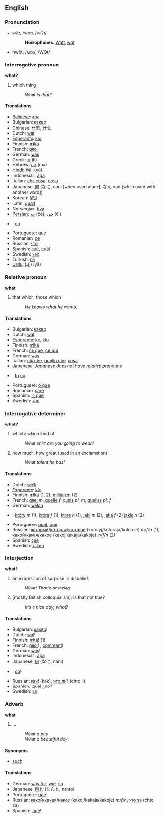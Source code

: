 ==English==
===Pronunciation===
*wŏt, /wɒt/, /wQt/
*:'''Homophones''': [[Watt]], [[wot]]
*hwŏt, /ʍɒt/, /WQt/

===Interrogative pronoun===
'''what?'''

#which thing
#:''What is that?''

====Translations====
*[[Balinese]]: [[apa]]
*Bulgarian: [[какво]]
*Chinese: [[什麼]], [[什么]]
*Dutch: [[wat]]
*[[Esperanto]]: [[kio]]
*Finnish: [[mikä]]
*French: [[quoi]]
*German: [[was]]
*Greek: [[τι]] (ti)
*Hebrew: [[מה]] (ma)
*[[Hindi]]: [[क्या]] (kyā) 
*Indonesian: [[apa]]
*Italian: [[che cosa]], [[cosa]]
*Japanese: [[何]] (なに, nani [when used alone]; なん nan [when used with another word])
*Korean: [[무엇]]
*Latin: [[quod]]
*Norwegian: [[hva]]
*[[Persian]]: [[چِه]] (če), [[چی]] (či)
*{{pl}}: [[co]]
*Portuguese: [[que]]
*Romanian: [[ce]]
*Russian: [[что]]
*Spanish: [[qué]], [[cuál]]
*Swedish: [[vad]]
*Turkish: [[ne]]
*[[Urdu]]: [[كيا]] (kyā)

===Relative pronoun===
'''what'''

#that which; those which
#:''He knows what he wants.'' 

====Translations====
*Bulgarian: [[какво]]
*Dutch: [[wat]]
*[[Esperanto]]: [[ke]], [[kiu]]
*Finnish: [[mikä]]
*French: [[ce que]], [[ce qui]]
*German: [[was]]
*Italian: [[ciò che]], [[quello che]], [[cosa]]
*Japanese: ''Japanese does not have relative pronouns''
*{{pl}}: [[to]] [[co]]
*Portuguese: [[o que]]
*Romanian: [[care]]
*Spanish: [[lo que]]
*Swedish: [[vad]]

===Interrogative determiner===
'''what?'''

#which; which kind of.
#:''What shirt are you going to wear?''
#how much; how great (used in an exclamation)
#:''What talent he has!''

====Translations====
*Dutch: [[welk]]
*[[Esperanto]]: [[kiu]]
*Finnish: [[mikä]] (1, 2), [[millainen]] (2)
*French: [[quel]] ''m'', [[quelle]] ''f'', [[quels]] ''pl, m'', [[quelles]] ''pl, f''
*German: [[welch]]
*{{pl}}: [[który]] ''m'' (1), [[która]] ''f'' (1), [[które]] ''n'' (1), [[jaki]] ''m'' (2), [[jaka]] ''f'' (2) [[jakie]] ''n'' (2)
*Portuguese: [[qual]], [[que]]
*Russian: [[который]]/[[которая]]/[[которое]] (kotoryj/kotoraja/kotoroje) ''m/f/n'' (1), [[какой]]/[[какая]]/[[какое]] (kakoj/kakaja/kakoje) ''m/f/n'' (2)
*Spanish: [[qué]]
*Swedish: [[vilken]]

===Interjection===
'''what!'''

#an expression of surprise or disbelief.
#:''What! That's amazing.''
#[mostly British colloquialism]: is that not true?
#:''It's a nice day, what?''

====Translations====
*Bulgarian: [[какво]]!
*Dutch: [[wat]]!
*Finnish: [[mikä|mitä]]! (1)
*French: [[quoi]]! , [[comment]]!
*German: [[was]]!
*Indonesian: [[apa]]
*Japanese: [[何]] (なに, nani)
*{{pl}}: [[co]]!
*Russian: [[как]]! (kak), [[что ли]]? (chto li)
*Spanish: ¡[[qué]]! ¿[[no]]?
*Swedish: [[va]]

===Adverb===<!-- pretty sure it's an adverb -->
'''what'''

#...<!-- need def -->
#:''What a pity''.
#:''What a beautiful day''!

====Synonyms====
*[[such]]

====Translations====
*German: [[was für]], [[wie]], [[so]]
*Japanese: [[何と]] (なんと, nanto)
*Portuguese: [[que]]
*Russian: [[какой]]/[[какая]]/[[какое]] (kakoj/kakaja/kakoje) ''m/f/n'', [[что за]] (chto za)
*Spanish: ¡[[qué]]!